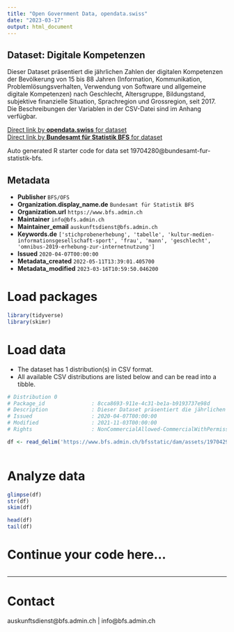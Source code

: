 ```yaml
---
title: "Open Government Data, opendata.swiss"
date: "2023-03-17"
output: html_document
---
```


## Dataset: Digitale Kompetenzen

Dieser Dataset präsentiert die jährlichen Zahlen der digitalen Kompetenzen der Bevölkerung von 15 bis 88 Jahren (Information, Kommunikation, Problemlösungsverhalten, Verwendung von Software und allgemeine digitale Kompetenzen) nach Geschlecht, Altersgruppe, Bildungstand, subjektive finanzielle Situation, Sprachregion und Grossregion, seit 2017. Die Beschreibungen der Variablen in der CSV-Datei sind im Anhang verfügbar.

[Direct link by **opendata.swiss** for dataset](https://opendata.swiss/de/dataset/digitale-kompetenzen)<br>
[Direct link by **Bundesamt für Statistik BFS** for dataset](https://www.bfs.admin.ch/asset/de/ts-x-ind-30114)

Auto generated R starter code for data set 19704280@bundesamt-fur-statistik-bfs.

## Metadata

- **Publisher** `BFS/OFS`
- **Organization.display_name.de** `Bundesamt für Statistik BFS`
- **Organization.url** `https://www.bfs.admin.ch`
- **Maintainer** `info@bfs.admin.ch`
- **Maintainer_email** `auskunftsdienst@bfs.admin.ch`
- **Keywords.de** `['stichprobenerhebung', 'tabelle', 'kultur-medien-informationsgesellschaft-sport', 'frau', 'mann', 'geschlecht', 'omnibus-2019-erhebung-zur-internetnutzung']`
- **Issued** `2020-04-07T00:00:00`
- **Metadata_created** `2022-05-11T13:39:01.405700`
- **Metadata_modified** `2023-03-16T10:59:50.046200`


# Load packages

```r

library(tidyverse)
library(skimr)

```

# Load data

-   The dataset has 1 distribution(s) in CSV format.
-   All available CSV distributions are listed below and can be read into a tibble.

```r

# Distribution 0
# Package_id               : 8cca8693-911e-4c31-be1a-b9193737e98d
# Description              : Dieser Dataset präsentiert die jährlichen Zahlen der digitalen Kompetenzen der Bevölkerung von 15 bis 88 Jahren (Information, Kommunikation, Problemlösungsverhalten, Verwendung von Software und allgemeine digitale Kompetenzen) nach Geschlecht, Altersgruppe, Bildungstand, subjektive finanzielle Situation, Sprachregion und Grossregion, seit 2017. Die Beschreibungen der Variablen in der CSV-Datei sind im Anhang verfügbar.
# Issued                   : 2020-04-07T00:00:00
# Modified                 : 2021-11-03T00:00:00
# Rights                   : NonCommercialAllowed-CommercialWithPermission-ReferenceRequired

df <- read_delim('https://www.bfs.admin.ch/bfsstatic/dam/assets/19704292/master')



```

# Analyze data

```r

glimpse(df)
str(df)
skim(df)

head(df)
tail(df)

```

# Continue your code here...

```r

```

------------------------------------------------------------------------

# Contact

auskunftsdienst@bfs.admin.ch | info@bfs.admin.ch
